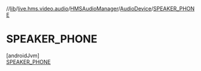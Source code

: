 //[lib](../../../../../index)/[live.hms.video.audio](../../../index)/[HMSAudioManager](../../index)/[AudioDevice](../index)/[SPEAKER_PHONE](index)

# SPEAKER_PHONE

[androidJvm]\
[SPEAKER_PHONE](index)
